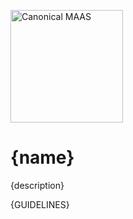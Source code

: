 

<Meta title="Readme" />

<img
  src="https://assets.ubuntu.com/v1/142ae045-Canonical%20MAAS.png"
  alt="Canonical MAAS"
  width="180"
/>
<br />

<h1>{name}</h1>

<p>{description}</p>

<Markdown>{GUIDELINES}</Markdown>
